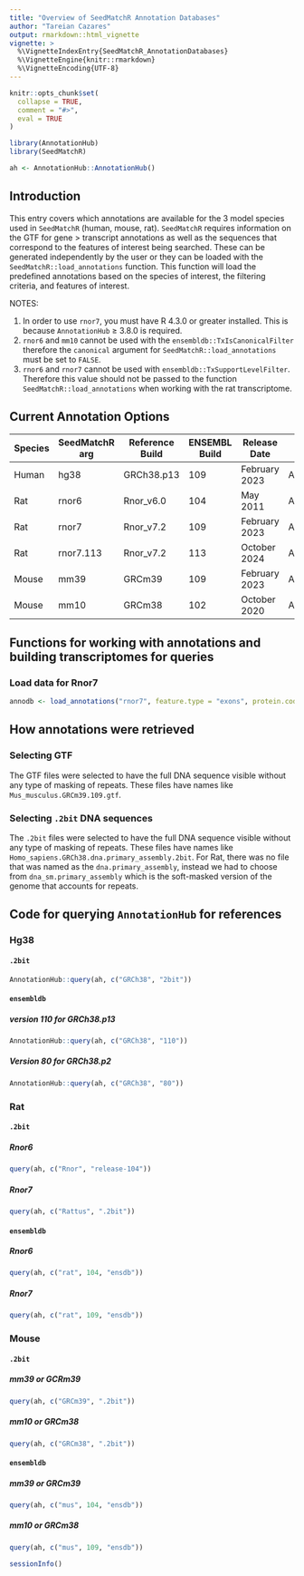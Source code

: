 ```yaml
---
title: "Overview of SeedMatchR Annotation Databases"
author: "Tareian Cazares"
output: rmarkdown::html_vignette
vignette: >
  %\VignetteIndexEntry{SeedMatchR_AnnotationDatabases}
  %\VignetteEngine{knitr::rmarkdown}
  %\VignetteEncoding{UTF-8}
---
```


```r
knitr::opts_chunk$set(
  collapse = TRUE,
  comment = "#>",
  eval = TRUE
)

library(AnnotationHub)
library(SeedMatchR)

ah <- AnnotationHub::AnnotationHub()
```

## Introduction

This entry covers which annotations are available for the 3 model species used in `SeedMatchR` (human, mouse, rat). `SeedMatchR` requires information on the GTF for gene > transcript annotations as well as the sequences that correspond to the features of interest being searched. These can be generated independently by the user or they can be loaded with the `SeedMatchR::load_annotations` function. This function will load the predefined annotations based on the species of interest, the filtering criteria, and features of interest. 

NOTES: 

1. In order to use `rnor7`, you must have R 4.3.0 or greater installed. This is because `AnnotationHub` ≥ 3.8.0 is required. 
2. `rnor6` and `mm10` cannot be used with the `ensembldb::TxIsCanonicalFilter` therefore the `canonical` argument for `SeedMatchR::load_annotations` must be set to `FALSE`.
3. `rnor6` and `rnor7` cannot be used with `ensembldb::TxSupportLevelFilter`. Therefore this value should not be passed to the function `SeedMatchR::load_annotations` when working with the rat transcriptome. 

## Current Annotation Options

| Species | SeedMatchR arg | Reference Build | ENSEMBL Build | Release Date  | 2bit ID  | ensembldb |
|---------|----------------|-----------------|---------------|---------------|----------|-----------|
| Human   | hg38           | GRCh38.p13      | 109           | February 2023 | AH106283 | AH109606  |
| Rat     | rnor6          | Rnor_v6.0       | 104           | May 2011      | AH93578  | AH95846   |
| Rat     | rnor7          | Rnor_v7.2       | 109           | February 2023 | AH106786 | AH109732  |
| Rat     | rnor7.113      | Rnor_v7.2       | 113           | October 2024  | AH106786 | AH119437  |
| Mouse   | mm39           | GRCm39          | 109           | February 2023 | AH106440 | AH109655  |
| Mouse   | mm10           | GRCm38          | 102           | October 2020  | AH88475  | AH89211   |

## Functions for working with annotations and building transcriptomes for queries

### Load data for Rnor7

```r
annodb <- load_annotations("rnor7", feature.type = "exons", protein.coding = FALSE, canonical = F, return_gene_name = F)
```

## How annotations were retrieved

### Selecting GTF

The GTF files were selected to have the full DNA sequence visible without any type of masking of repeats. These files have names like `Mus_musculus.GRCm39.109.gtf `. 

### Selecting `.2bit` DNA sequences

The `.2bit` files were selected to have the full DNA sequence visible without any type of masking of repeats. These files have names like `Homo_sapiens.GRCh38.dna.primary_assembly.2bit `. For Rat, there was no file that was named as the `dna.primary_assembly`, instead we had to choose from `dna_sm.primary_assembly` which is the soft-masked version of the genome that accounts for repeats. 

## Code for querying `AnnotationHub` for references

### Hg38

#### `.2bit`

```r
AnnotationHub::query(ah, c("GRCh38", "2bit"))
```

#### `ensembldb`

##### version 110 for GRCh38.p13

```r
AnnotationHub::query(ah, c("GRCh38", "110"))
```

##### Version 80 for GRCh38.p2

```r
AnnotationHub::query(ah, c("GRCh38", "80"))
```

### Rat

#### `.2bit`

##### Rnor6

```r
query(ah, c("Rnor", "release-104"))
```

##### Rnor7

```r
query(ah, c("Rattus", ".2bit"))
```

#### `ensembldb`

##### Rnor6

```r
query(ah, c("rat", 104, "ensdb"))
```

##### Rnor7

```r
query(ah, c("rat", 109, "ensdb"))
```

### Mouse

#### `.2bit`

##### mm39 or GCRm39

```r
query(ah, c("GRCm39", ".2bit"))
```

##### mm10 or GRCm38

```r
query(ah, c("GRCm38", ".2bit"))
```

#### `ensembldb`

##### mm39 or GRCm39

```r
query(ah, c("mus", 104, "ensdb"))
```

##### mm10 or GRCm38

```r
query(ah, c("mus", 109, "ensdb"))
```

```r
sessionInfo() 
```
